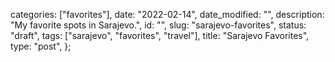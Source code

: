 
  categories: ["favorites"],
  date: "2022-02-14",
  date_modified: "",
  description: "My favorite spots in Sarajevo.",
  id: "",
  slug: "sarajevo-favorites",
  status: "draft",
  tags: ["sarajevo", "favorites", "travel"],
  title: "Sarajevo Favorites",
  type: "post",
};


<Spots />
